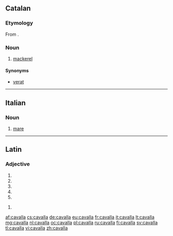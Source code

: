 ==Catalan==

===Etymology===
From {{etyl|es|ca}} {{term|caballa|lang=es}}.

===Noun===
{{ca-noun|f|cavalles}}

# [[mackerel]]

====Synonyms====
* [[verat]]

----

==Italian==

===Noun===
{{it-noun|cavall|f|a|e|m=cavallo}}

# [[mare]]

----

==Latin==

===Adjective===
{{la-adj-form|cavalla}}

# {{inflection of|cavallus|cavallus|nom|f|s|lang=la}}
# {{inflection of|cavallus|cavallus|nom|n|p|lang=la}}
# {{inflection of|cavallus|cavallus|acc|n|p|lang=la}}
# {{inflection of|cavallus|cavallus|voc|f|s|lang=la}}
# {{inflection of|cavallus|cavallus|voc|n|p|lang=la}}

{{la-adj-form|cavallā}}

# {{inflection of|cavallus|cavallus|abl|f|s|lang=la}}

[[af:cavalla]]
[[cs:cavalla]]
[[de:cavalla]]
[[eu:cavalla]]
[[fr:cavalla]]
[[it:cavalla]]
[[lt:cavalla]]
[[mg:cavalla]]
[[nl:cavalla]]
[[oc:cavalla]]
[[pl:cavalla]]
[[ru:cavalla]]
[[fi:cavalla]]
[[sv:cavalla]]
[[tl:cavalla]]
[[vi:cavalla]]
[[zh:cavalla]]